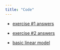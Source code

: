 ```yaml
---
title: "Code"
---
```



- [exercise #1 answers](ex1answers2024.qmd)

- [exercise #2 answers](ex2answers2024.qmd)

- [basic linear model](ex1answers2024.qmd)





